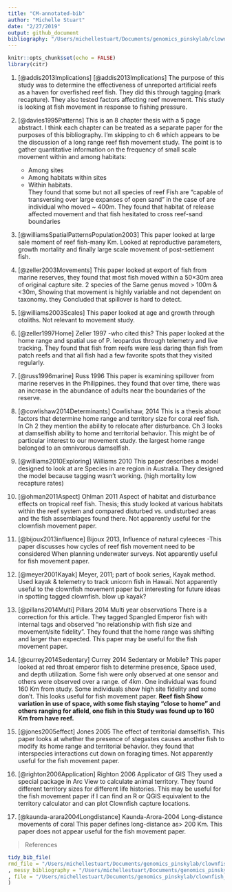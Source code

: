 ```yaml
---
title: "CM-annotated-bib"
author: "Michelle Stuart"
date: "2/27/2019"
output: github_document
bibliography: "/Users/michellestuart/Documents/genomics_pinskylab/clownfish_movement/references.bib"
---
```


```r
knitr::opts_chunk$set(echo = FALSE)
library(citr)
```

1. [@addis2013Implications]   [@addis2013Implications] The purpose of this study was to determine the effectiveness of unreported artificial reefs as a haven for overfished reef fish.  They did this through tagging (mark recapture). They also tested factors affecting reef movement. This study is looking at fish movement in response to fishing pressure.  
1. [@davies1995Patterns] This is an 8 chapter thesis with a 5 page abstract.  I think each chapter can be treated as a separate paper for the purposes of this bibliography.  I’m skipping to ch 6 which appears to be the discussion of a long range reef fish movement study. The point is to gather quantitative information on the frequency of small scale movement within and among habitats:  
    + Among sites  
    + Among habitats within sites  
    + Within habitats.    
    They found that some but not all species of reef Fish are "capable of transversing over large expanses of open sand" in the case of are individual who moved ~ 400m.  They found that habitat of release affected movement and that fish hesitated to cross reef-sand boundaries 

1. [@williamsSpatialPatternsPopulation2003] This paper looked at large sale moment of reef fish-many
Km. Looked at reproductive parameters, growth mortality and finally large scale movement of post-settlement fish.

1. [@zeller2003Movements] This paper looked at export of fish from marine reserves, they found that most fish moved within a 50×30m area of original capture site. 2 species of the Same genus moved > 100m & <30m, Showing that movement is highly variable and not dependent on taxonomy. they Concluded that spillover is hard to detect.

1. [@williams2003Scales] This paper looked at age and growth through otoliths. Not relevant to movement study.  
1. [@zeller1997Home] Zeller 1997 -who cited this?  This paper looked at the home range and spatial use
of P. leopardus through telemetry and live tracking. They found that fish from reefs were less daring than fish from patch reefs and that all fish had a few  favorite spots that they visited regularly. 

1. [@russ1996marine] Russ 1996 This paper is examining spillover from marine reserves in the Philippines. they found that over time, there was an increase in the abundance of adults near the boundaries of the reserve.  

1. [@cowlishaw2014Determinants] Cowlishaw, 2014 This is a thesis about factors that determine home
range and territory size for coral reef fish. In Ch 2 they mention the ability to relocate after disturbance. Ch 3 looks at damselfish ability to home and territorial behavior. This might be of particular interest to our movement study. the largest home range belonged to an omnivorous damselfish.  

1. [@williams2010Exploring] Williams 2010 This paper describes a model designed to look at are
Species in are region in Australia. They designed the model because tagging wasn't working. (high mortality low recapture rates)

1. [@ohman2011Aspect] Ohlman 2011 Aspect of habitat and disturbance effects on tropical
reef fish. Thesis; this study looked at various habitats within the reef system and compared disturbed vs. undisturbed areas and the fish assemblages found there. Not apparently useful for the clownfish movement paper.  

1. [@bijoux2013influence] Bijoux 2013, Influence of natural cyleeces -This paper discusses how cycles
of reef fish movement need to be considered When planning underwater surveys. Not apparently useful for fish movement paper.

1. [@meyer2001Kayak] Meyer, 2011; part of book series, Kayak method. Used kayak & telemetry to track unicorn fish in Hawaii. Not apparently useful to the clownfish movement paper but interesting for future ideas in spotting tagged clownfish. blow up kayak?  

1. [@pillans2014Multi] Pillars 2014 Multi year observations There is a correction for this article.
They tagged Spangled Emperor fish with internal tags and observed "no relationship with fish size and movement/site fidelity". They found that the home range was shifting and larger than expected.
This paper may be useful for the fish movement paper. 

1. [@currey2014Sedentary] Currey 2014 Sedentary or Mobile? This paper looked at red throat emperor fish to determine presence, Space used, and depth utilization. Some fish were only observed at one
sensor and others were observed over a range. of 4km. One individual was found 160 Km from study.  Some individuals show high site fidelity and some don't. This looks useful for fish movement paper.
**Reef fish Show variation in use of space, with some fish staying "close to home" and others ranging for afield, one fish in this Study was found up to 160 Km from have reef. **

1. [@jones2005effect] Jones 2005 The effect of territorial damselfish. This paper looks at whether the presence of stegastes causes another fish to modify its home range and territorial behavior. they found that interspecies interactions cut down on foraging times. Not apparently useful for the
fish movement paper.  

1. [@righton2006Application] Righton 2006 Applicator of GIS They used a special package in Arc View to calculate animal territory. They found different territory sizes for different life histories. This may be useful for the fish movement paper if I can find an R or QGIS equivalent to the territory calculator and can plot Clownfish capture locations.

1. [@kaunda-arara2004Longdistance] Kaunda-Arora-2004 Long-distance movements of coral This paper defines long-distance as> 200 Km. This paper does not appear useful for the fish movement paper.

> References


```r
tidy_bib_file(
rmd_file = "/Users/michellestuart/Documents/genomics_pinskylab/clownfish_movement/cm-annotated-bib.Rmd"
, messy_bibliography = "/Users/michellestuart/Documents/genomics_pinskylab/clownfish_movement/references.bib"
, file = "/Users/michellestuart/Documents/genomics_pinskylab/clownfish_movement/clean_references.bib"
)
```

